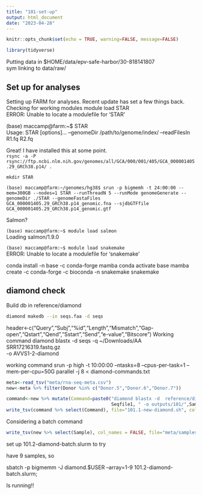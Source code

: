 ```yaml
---
title: "101-set-up"
output: html_document
date: "2023-04-28"
---
```


```r
knitr::opts_chunk$set(echo = TRUE, warning=FALSE, message=FALSE)
```

```r
library(tidyverse)
```

Putting data in 
$HOME/data/epv-safe-harbor/30-818141807    
sym linking to data/raw/


## Set up for analyses

Setting up FARM for analyses. Recent update has set a few things back. Checking for working modules
 module load STAR    
ERROR: Unable to locate a modulefile for 'STAR'     

(base) maccamp@farm:~$ STAR       
Usage: STAR  [options]... --genomeDir /path/to/genome/index/   --readFilesIn R1.fq R2.fq     

Great! I have installed this at some point.    
`rsync -a -P rsync://ftp.ncbi.nlm.nih.gov/genomes/all/GCA/000/001/405/GCA_000001405.29_GRCh38.p14/ .`    

`mkdir STAR`     

`(base) maccamp@farm:~/genomes/hg38$ srun -p bigmemh -t 24:00:00 --mem=300GB --nodes=1 STAR --runThreadN 5 --runMode genomeGenerate --genomeDir ./STAR --genomeFastaFiles GCA_000001405.29_GRCh38.p14_genomic.fna --sjdbGTFfile GCA_000001405.29_GRCh38.p14_genomic.gtf`      

Salmon?

`(base) maccamp@farm:~$ module load salmon`    
Loading salmon/1.9.0    

`(base) maccamp@farm:~$ module load snakemake`     
ERROR: Unable to locate a modulefile for 'snakemake'     

conda install -n base -c conda-forge mamba
conda activate base
mamba create -c conda-forge -c bioconda -n snakemake snakemake


## diamond check

Build db in reference/diamond

```sh
diamond makedb --in seqs.faa -d seqs
```

  
header<-c("Query","Subj","%id","Length","Mismatch","Gap-open","Qstart","Qend","Sstart","Send","e-value","Bitscore") 
Working command diamond blastx -d seqs -q ~/Downloads/AA SRR17216319.fastq.gz \
  -o AVVS1-2-diamond 

working  command 
srun -p high -t 10:00:00 --ntasks=8 --cpus-per-task=1 --mem-per-cpu=50G parallel -j 8 < diamond-commands.txt

```r
meta<-read_tsv("meta/rna-seq-meta.csv")
new<-meta %>% filter(Donor %in% c("Donor.5","Donor.6","Donor.7"))
```

```r
command<-new %>% mutate(Command=paste0("diamond blastx -d  reference/diamond/seqs -q ", "data/raw/",
                                       Seqfile1, " -o outputs/101/",Sample,"-diamond"))
write_tsv(command %>% select(Command), file="101.1-new-diamond.sh", col_names = FALSE)
```

Considering a batch command

```r
write_tsv(new %>% select(Sample), col_names = FALSE, file="meta/samples.txt")
```

set up 101.2-diamond-batch.slurm to try

have 9 samples, so

sbatch -p bigmemm -J diamond.$USER --array=1-9 101.2-diamond-batch.slurm;

Is running!!


